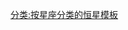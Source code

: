 {{Navbox
|name=天秤座恒星
|title= [[天秤座]]恒星
|bodyclass = hlist
|state = {{{state|<noinclude>uncollapsed</noinclude>}}}
|border={{{border|}}}
|group1=[[拜耳命名法|拜耳命名]]
|list1=
* [[天秤座α|α]]
* [[氐宿四|β]]
* [[氐宿三|γ]]
* [[氐宿增一|δ]]
* [[氐宿增廿|ε]]
* [[氐宿增十六|ζ¹]]
* [[氐宿增十五|ζ³]]
* [[氐宿增十四|ζ<sup>4</sup>]]
* [[西咸四|η]]
* [[西咸三|θ]]
* [[氐宿二|ι¹]]
* [[氐宿增十一|ι²]]
* [[日 (恒星)|κ]]
* [[房宿增一|λ]]
* [[氐宿增五|μ]]
* [[氐宿增是|ν]]
* [[氐宿增四|ξ¹]]
* [[氐宿增三|ξ²]]
* [[氐宿增十七|ο]]
* [[折威七|σ]]
* [[天辐二|τ]]
* [[天辐一|υ]]
|group2=[[佛兰斯蒂德命名法|佛氏命名]]
|list2=
* [[2 Librae|2]]
* [[折威三|3]]
* [[折威四|4]]
* [[氐宿增六|5]]
* [[氐宿增五|7 (μ)]]
* [[氐宿增七|8 (α¹)]]
* [[氐宿一|9 (α²)]]
* [[氐宿增八|10]]
* [[亢宿增八|11]]
* [[折威六|12]]
* [[氐宿增四|13 (ξ¹)]]
* [[氐宿增三|15 (ξ²)]]
* [[氐宿增廿九|16]]
* [[氐宿增卅|17]]
* [[氐宿增二|18]]
* [[氐宿增一|19 (δ)]]
* [[折威七|20 (σ)]]
* [[氐宿增十|21 (ν)]]
* [[氐宿增九|22]]
* [[23 Librae|23]]
* [[氐宿二|24 (ι¹)]]
* [[氐宿增十一|25 (ι²)]]
* [[氐宿增十二|26]]
* [[氐宿四|27 (β)]]
* [[氐宿增十三|28]]
* [[氐宿增十七|29 (ο)]]
* [[氐宿增十八|30]]
* [[氐宿增廿|31 (ε)]]
* [[氐宿增十六|32 (ζ¹)]]
* [[33 Librae|33]]
* [[氐宿增十五|34 (ζ³)]]
* [[氐宿增十四|35 (ζ<sup>4</sup>)]]
* [[天辐增一|36]]
* [[氐宿增十九|37]]
* [[氐宿三|38 (γ)]]
* [[天辐一|39 (υ)]]
* [[天辐二|40 (τ)]]
* [[日增一|41]]
* [[房宿增三|42]]
* [[日 (恒星)|43 (κ)]]
* [[西咸四|44 (η)]]
* [[房宿增一|45 (λ)]]
* [[西咸三|46 (θ)]]
* [[47 Librae|47]]
* [[西咸二|48]]
* [[罚三|49]]
* [[西咸增一|50]]
|group3=[[恒星距离列表|近星]]
|list3=
* [[WISE 1541-2250]]
* [[格利泽570|33 G. (Gliese 570)]]
* [[格利泽555|HN (Gliese 555)]]
* [[格利泽581|HO (Gliese 581)]]
* [[2MASS 1507-1627]]
* [[Gliese 595]]
|below=
*[[天秤座恒星列表]]
}}<noinclude>
[[分类:按星座分类的恒星模板]]
</noinclude>